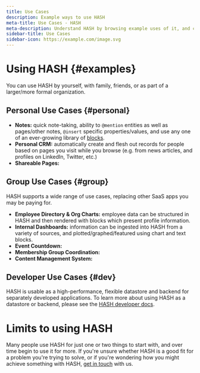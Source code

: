 ```yaml
---
title: Use Cases
description: Example ways to use HASH
meta-title: Use Cases - HASH
meta-description: Understand HASH by browsing example uses of it, and case studies from its users
sidebar-title: Use Cases
sidebar-icon: https://example.com/image.svg
---
```


# Using HASH {#examples}

You can use HASH by yourself, with family, friends, or as part of a larger/more formal organization.

## Personal Use Cases {#personal}

- **Notes:** quick note-taking, ability to `@mention` entities as well as pages/other notes, `@insert` specific properties/values, and use any one of an ever-growing library of [blocks](https://hash.ai/guide/blocks).
- **Personal CRM:** automatically create and flesh out records for people based on pages you visit while you browse (e.g. from news articles, and profiles on LinkedIn, Twitter, etc.)
- **Shareable Pages:** 

## Group Use Cases {#group}

HASH supports a wide range of use cases, replacing other SaaS apps you may be paying for.

- **Employee Directory & Org Charts:** employee data can be structured in HASH and then rendered with blocks which present profile information.
- **Internal Dashboards:** information can be ingested into HASH from a variety of sources, and plotted/graphed/featured using chart and text blocks.
- **Event Countdown:** 
- **Membership Group Coordination:** 
- **Content Management System:** 

## Developer Use Cases {#dev}

HASH is usable as a high-performance, flexible datastore and backend for separately developed applications. To learn more about using HASH as a datastore or backend, please see the [HASH developer docs](https://hash.dev/docs).

# Limits to using HASH

Many people use HASH for just one or two things to start with, and over time begin to use it for more. If you're unsure whether HASH is a good fit for a problem you're trying to solve, or if you're wondering how you might achieve something with HASH, [get in touch](https://hash.ai/contact) with us.